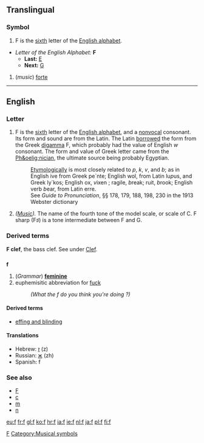 {{see|F}}
==Translingual==

===Symbol===
# F is the [[sixth]] letter of the [[Wiktionary:About Roman script|English alphabet]]. 
*''Letter of the English Alphabet:'' '''F'''
**'''Last:''' [[E]]
**'''Next:''' [[G]]
# (''music'') [[forte]]
[[Category:Latin letters|F]]
[[Category:Musical symbols]]

----

==English==

===Letter===
#F is the [[sixth]] letter of the [[Wiktionary:About Roman script|English alphabet]], and a [[nonvocal]] consonant. Its form and sound are from the Latin. The Latin [[borrowed]] the form from the Greek [[digamma]] &#988;, which probably had the value of English ''w'' consonant. The form and value of Greek letter came from the [[Ph&oelig;nician]], the ultimate source being probably Egyptian. 
#:[[Etymologically]] {{f}} is most closely related to ''p'', ''k'', ''v'', and ''b''; as in English {{f}}ive from Greek pe`nte; English wol{{f}}, from Latin lu''p''us, and Greek ly`kos; English {{f}}ox, ''v''ixen ; {{f}}ragile, ''b''reak; {{f}}ruit, ''b''rook; English verb ''b''ear, from Latin {{f}}erre. 
#:See ''Guide to Pronunciation'', &sect;&sect; 178, 179, 188, 198, 230 in the 1913 Webster dictionary
#''([[Music]]).'' The name of the fourth tone of the model scale, or scale of C. F sharp (F&#9839;) is a tone intermediate between F and G.

===Derived terms===
'''F clef''', the bass clef. See under [[Clef]].

==={{abbreviation}}===
'''f'''

# (''Grammar'') '''[[feminine]]'''
# euphemisitic abbreviation for [[fuck]]
#:''(What the f do you think you're doing ?)''

====Derived terms====
*[[effing and blinding]]

====Translations====
*Hebrew: [[ז]] (z)
*Russian: [[ж]] (zh)
*Spanish: f

===See also===
*[[F]]
*[[c]]
*[[m]]
*[[n]]

[[eu:f]]
[[fr:f]]
[[gl:f]]
[[ko:f]]
[[hr:f]]
[[ia:f]]
[[ie:f]]
[[nl:f]]
[[ja:f]]
[[pl:f]]
[[fi:f]]